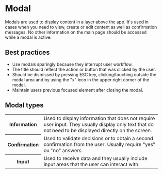 # Modal

Modals are used to display content in a layer above the app. It's used in cases when you need to view, create or edit content as well as confirmation messages. No other information on the main page should be accessed while a modal is active.

## Best practices

- Use modals sparingly because they interrupt user workflow.
- The title should reflect the action or button that was clicked by the user.
- Should be dismissed by pressing ESC key, clicking/touching outside the modal area and by using the "x" icon in the upper right corner of the modal.
- Maintain users previous focused element after closing the modal.

## Modal types

<table>
  <tr>
    <th width={160}>Information</th>
    <td>
      Used to display information that does not require user input. They usually display only text that do not need to
      be displayed directly on the screen.
    </td>
  </tr>
  <tr>
    <th>Confirmation</th>
    <td>
      Used to validate decisions or to obtain a second confirmation from the user. Usually require "yes" ou "no"
      answers.
    </td>
  </tr>
  <tr>
    <th>Input</th>
    <td>Used to receive data and they usually include input areas that the user can interact with.</td>
  </tr>
</table>
